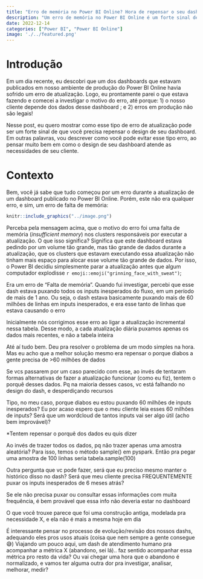 ```yaml
---
title: "Erro de memória no Power BI Online? Hora de repensar o seu dashboard"
description: "Um erro de memória no Power BI Online é um forte sinal de que você precisa repensar o design de seu dashboard. Neste post explico que estratégias você pode adotar para enfrentar esse problema, e quais perguntas são interessantes de serem respondidas"
date: 2022-12-14
categories: ["Power BI", "Power BI Online"]
image: './../featured.png'
---
```



# Introdução

Em um dia recente, eu descobri que um dos dashboards que estavam publicados em nosso ambiente de produção do Power BI Online havia sofrido um erro de atualização. Logo, eu prontamente parei o que estava fazendo e comecei a investigar o motivo do erro, até porque: 1) o nosso cliente depende dos dados desse dashboard ; e 2) erros em produção não são legais!

Nesse post, eu quero mostrar como esse tipo de erro de atualização pode ser um forte sinal de que você precisa repensar o design de seu dashboard. Em outras palavras, vou descrever como você pode evitar esse tipo erro, ao pensar muito bem em como o design de seu dashboard atende as necessidades de seu cliente.

# Contexto

Bem, você já sabe que tudo começou por um erro durante a atualização de um dashboard publicado no Power BI Online. Porém, este não era qualquer erro, e sim, um erro de falta de memória:

```r
knitr::include_graphics("../image.png")
```

Perceba pela mensagem acima, que o motivo do erro foi uma falta de memória (*insufficient memory*) nos clusters responsáveis por executar a atualização. O que isso significa? Significa que este dashboard estava pedindo por um volume tão grande, mas tão grande de dados durante a atualização, que os clusters que estavam executando essa atualização não tinham mais espaço para alocar esse volume tão grande de dados. Por isso, o Power BI decidiu simplesmente parar a atualização antes que algum computador explodisse `r emoji::emoji("grinning_face_with_sweat")`;




Era um erro de "Falta de memória". Quando fui investigar, percebi que esse dash estava puxando todos os inputs inesperados do fluxo, em um período de mais de 1 ano. Ou seja, o dash estava basicamente puxando mais de 60 milhões de linhas em inputs inesperados, e era esse tanto de linhas que estava causando o erro

Inicialmente nós corrigimos esse erro ao ligar a atualização incremental nessa tabela. Desse modo, a cada atualização diária puxamos apenas os dados mais recentes, e não a tabela inteira

Até aí tudo bem. Deu pra resolver o problema de um modo simples na hora. Mas eu acho que a melhor solução mesmo era repensar o porque diabos a gente precisa de >60 milhões de dados

Se vcs passarem por um caso parecido com esse, ao invés de tentaram formas alternativas de fazer a atualização funcionar (como eu fiz), tentem o porquê desses dados. Pq na maioria desses casos, vc está falhando no design do dash, e desperdiçando recursos

Tipo, no meu caso, porque diabos eu estou puxando 60 milhões de inputs inesperados? Eu por acaso espero que o meu cliente leia esses 60 milhões de inputs? Será que um wordcloud de tantos inputs vai ser algo útil (acho bem improvável)?

*Tentem repensar o porquê dos dados eu quis dizer

Ao invés de trazer todos os dados, pq não trazer apenas uma amostra aleatória? Para isso, temos o método sample() em pyspark. Então pra pegar uma amostra de 100 linhas seria tabela.sample(100)

Outra pergunta que vc pode fazer, será que eu preciso mesmo manter o histórico disso no dash? Será que meu cliente precisa FREQUENTEMENTE puxar os inputs inesperados de 6 meses atrás?


Se ele não precisa puxar ou consultar essas informações com muita frequência, é bem provável que essa info não deveria estar no dashboard


O que você trouxe parece que foi uma construção antiga, modelada pra necessidade X, e ela não é mais a mesma hoje em dia

É interessante pensar no processo de evolução/revisão dos nossos dashs, adequando eles pros usos atuais (coisa que nem sempre a gente consegue 😅)
Viajando um pouco aqui, um dash de atendimento humano pra acompanhar a métrica X (abandono, sei lá).. faz sentido acompanhar essa métrica pro resto da vida? Ou vai chegar uma hora que o abandono é normalizado, e vamos ter alguma outra dor pra investigar, analisar, melhorar, medir?

